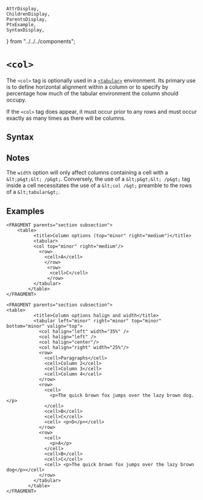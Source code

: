     AttrDisplay,
    ChildrenDisplay,
    ParentsDisplay,
    PtxExample,
    SyntaxDisplay,
} from "../../../components";

# `<col>`

The `<col>` tag is optionally used in a [`<tabular>`](tabular) environment. Its primary use is to define horizontal alignment within a column or to specify by percentage how much of the tabular environment the column should occupy.

If the `<col>` tag does appear, it must occur prior to any rows and must occur
exactly as many times as there will be columns.


## Syntax

<SyntaxDisplay name="col" />

## Notes

The `width` option will only affect columns containing a cell with a `&lt;p&gt;&lt; /p&gt;`.  Conversely, the use of a `&lt;p&gt;&lt; /p&gt;` tag inside a cell necessitates the use of a `&lt;col /&gt;` preamble to the rows of a `&lt;tabular&gt;`.

## Examples

```ptx-example
<FRAGMENT parents="section subsection">
    <table>
          <title>Column options (top="minor" right="medium")</title>
          <tabular>
          <col top="minor" right="medium"/>
            <row>
              <cell>A</cell>
              </row>
               <row>
                <cell>C</cell>
               </row>
          </tabular>
        </table>
</FRAGMENT>
```

```ptx-example
<FRAGMENT parents="section subsection">
<table>
          <title>Column options halign and width</title>
          <tabular left="minor" right="minor" top="minor" bottom="minor" valign="top">
            <col halign="left" width="35%" />
            <col halign="left" />
            <col halign="center"/>
            <col halign="right" width="25%"/>
            <row>
              <cell>Paragraphs</cell>
              <cell>Column 2</cell>
              <cell>Column 3</cell>
              <cell>Column 4</cell>
            </row>
            <row>
              <cell>
                <p>The quick brown fox jumps over the lazy brown dog.</p>
              </cell>
              <cell>B</cell>
              <cell>C</cell>
              <cell> <p>D</p></cell>
            </row>
            <row>
              <cell>
                <p>A</p>
              </cell>
              <cell>B</cell>
              <cell>C</cell>
              <cell> <p>The quick brown fox jumps over the lazy brown dog</p></cell>
            </row>
          </tabular>
        </table>
</FRAGMENT>
```
